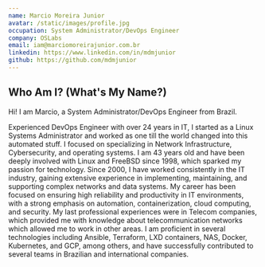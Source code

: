 ```yaml
---
name: Marcio Moreira Junior
avatar: /static/images/profile.jpg
occupation: System Administrator/DevOps Engineer
company: OSLabs
email: iam@marciomoreirajunior.com.br
linkedin: https://www.linkedin.com/in/mdmjunior
github: https://github.com/mdmjunior
---
```


## Who Am I? (What's My Name?)

Hi! I am Marcio, a System Administrator/DevOps Engineer from Brazil.

<div className="mb-[1em] mt-[2em] flex items-center justify-between [&>h2]:my-0">
Experienced DevOps Engineer with over 24 years in IT, I started as a Linux Systems Administrator and worked as one till
the world changed into this automated stuff. I focused on specializing in Network Infrastructure, Cybersecurity, and operating
systems. I am 43 years old and have been deeply involved with Linux and FreeBSD since 1998, which sparked my passion for technology.
Since 2000, I have worked consistently in the IT industry, gaining extensive experience in implementing, maintaining, and supporting
complex networks and data systems. My career has been focused on ensuring high reliability and productivity in IT environments, with a
strong emphasis on automation, containerization, cloud computing, and security. My last professional experiences were in Telecom
companies, which provided me with knowledge about telecommunication networks which allowed me to work in other areas. I am proficient
in several technologies including Ansible, Terraform, LXD containers, NAS, Docker, Kubernetes, and GCP, among  others, and have successfully
contributed to several teams in Brazilian and international companies.
</div>



